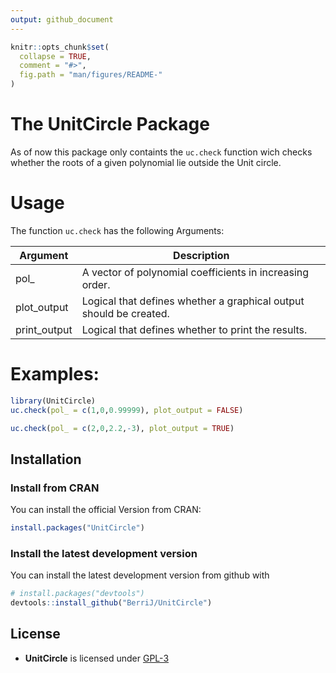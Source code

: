 ```yaml
---
output: github_document
---
```


<!-- README.md is generated from README.Rmd. Please edit that file -->

```r
knitr::opts_chunk$set(
  collapse = TRUE,
  comment = "#>",
  fig.path = "man/figures/README-"
)
```

# The UnitCircle Package

As of now this package only containts the `uc.check` function wich checks whether the roots of a given polynomial lie outside the Unit circle.

# Usage

The function `uc.check` has the following Arguments:

Argument | Description
------------- | --------------------------------------------------------------------
pol_  | A vector of polynomial coefficients in increasing order.
plot_output  | Logical that defines whether a graphical output should be created.
print_output  | Logical that defines whether to print the results.


# Examples:

```r
library(UnitCircle)
uc.check(pol_ = c(1,0,0.99999), plot_output = FALSE)
```

```r
uc.check(pol_ = c(2,0,2.2,-3), plot_output = TRUE)
```

## Installation

### Install from CRAN

You can install the official Version from CRAN:

```r
install.packages("UnitCircle")
```

### Install the latest development version

You can install the latest development version from github with

```r
# install.packages("devtools")
devtools::install_github("BerriJ/UnitCircle")
```

## License

* **UnitCircle** is licensed under [GPL-3](LICENSE)
